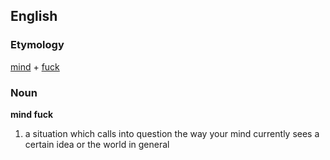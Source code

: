 ==English==
===Etymology===
[[mind]] + [[fuck]]
===Noun===
'''mind fuck'''
# a situation which calls into question the way your mind currently sees a certain idea or the world in general